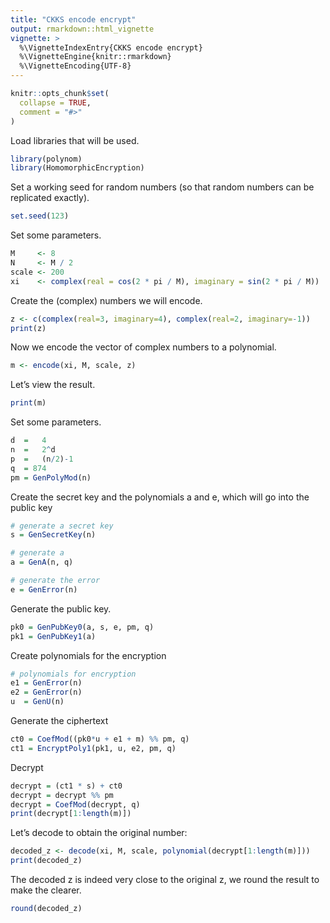```yaml
---
title: "CKKS encode encrypt"
output: rmarkdown::html_vignette
vignette: >
  %\VignetteIndexEntry{CKKS encode encrypt}
  %\VignetteEngine{knitr::rmarkdown}
  %\VignetteEncoding{UTF-8}
---
```


```r
knitr::opts_chunk$set(
  collapse = TRUE,
  comment = "#>"
)
```

Load libraries that will be used.
```r
library(polynom)
library(HomomorphicEncryption)
```

Set a working seed for random numbers (so that random numbers can be replicated exactly).
```r
set.seed(123)
```

Set some parameters.
```r
M     <- 8
N     <- M / 2
scale <- 200
xi    <- complex(real = cos(2 * pi / M), imaginary = sin(2 * pi / M))
```

Create the (complex) numbers we will encode.

```r
z <- c(complex(real=3, imaginary=4), complex(real=2, imaginary=-1))
print(z)
```

Now we encode the vector of complex numbers to a polynomial.

```r
m <- encode(xi, M, scale, z)
```

Let's view the result.

```r
print(m)
```

Set some parameters.
```r
d  =   4
n  =   2^d
p  =   (n/2)-1
q  = 874
pm = GenPolyMod(n)
```

Create the secret key and the polynomials a and e, which will go into the public key
```r
# generate a secret key
s = GenSecretKey(n)

# generate a
a = GenA(n, q)

# generate the error
e = GenError(n)
```

Generate the public key.
```r
pk0 = GenPubKey0(a, s, e, pm, q)
pk1 = GenPubKey1(a)
```

Create polynomials for the encryption
```r
# polynomials for encryption
e1 = GenError(n)
e2 = GenError(n)
u  = GenU(n)
```

Generate the ciphertext
```r
ct0 = CoefMod((pk0*u + e1 + m) %% pm, q)
ct1 = EncryptPoly1(pk1, u, e2, pm, q)
```

Decrypt
```r
decrypt = (ct1 * s) + ct0
decrypt = decrypt %% pm
decrypt = CoefMod(decrypt, q)
print(decrypt[1:length(m)])
```


Let's decode to obtain the original number:

```r
decoded_z <- decode(xi, M, scale, polynomial(decrypt[1:length(m)]))
print(decoded_z)
```

The decoded z is indeed very close to the original z, we round the result to make the clearer.

```r
round(decoded_z)
```
